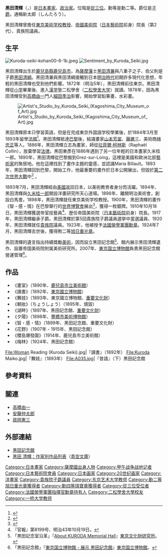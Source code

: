 {{Infobox artist
| name          = 黑田清輝
| image         = KurodaSeiki.gif
| imagesize     = 200px
| caption       = 黑田清輝
| birth_name     = 
| birthdate     = {{Birth date|1866|08|09|mf=yes}}
| birthplace      = [[日本|日本]][[鹿兒島縣|鹿兒島縣]][[鹿兒島市|鹿兒島市]]
| deathdate     = {{Death date and age|1924|07|15|1866|08|09}}
| deathplace    =  日本[[東京府|東京府]][[東京市|東京市]]
| nationality   =  [[日本|日本]]
| field         =  [[畫家|畫家]]
| training      = 
| movement      = [[西洋畫|西洋畫]]
| works         = 《舞妓》<br>《湖畔》<br>《智・感・情》
| patrons       = 
| awards = 
|influenced by = 
|influenced    = 
}}

'''黑田清輝'''（{{jpn|j=黒田 清輝|hg=くろだ せいき|rm=Kuruda Seika}}，{{bd|1866年|8月9日|1924年|7月15日||catIdx=}}）是[[日本|日本]][[畫家|畫家]]、[[政治家|政治家]]。位階是[[從三位|從三位]]。勳等是勳二等。爵位是[[子爵|子爵]]。通稱新太郎（しんたろう）。

黑田清輝曾擔任[[東京美術学校|東京美術学校]][[教授|教授]]、[[帝國美術院|帝國美術院]]（[[日本藝術院|日本藝術院]]前身）院長（第2代）、貴族院議員。

==生平==

[[File:Kuroda-seiki-kohan00-6-1b.jpeg|thumb]]
[[File:Sentiment_by_Kuroda_Seiki.jpg|thumb]]

黑田清輝出生於[[鹿兒島縣|鹿兒島縣]][[鹿兒島市|鹿兒島市]]，為[[薩摩藩|薩摩藩]]士[[黑田清兼|黑田清兼]]與八重子之子、伯父則是子爵[[黑田清綱|黑田清綱]]。黑田清兼與黑田清綱接觸到日本[[明治時代|明治時代]]初期許多現代化思想，年輕的黑田清輝也受到他們影響。1872年（明治5年），黑田清輝前往東京。黑田清輝從[[小学|小学]]畢業後、進入[[漢学|漢学]]塾二松學舍（[[二松學舍大学|二松學舍大学]]）就讀。1878年，因為黑田清輝受到[[高橋由一|高橋由一]]門人[[細田季治|細田季治]]影響，開始學習鉛筆畫、水彩畫。

[[File:Artist's_Studio_by_Kuroda_Seiki_(Kagoshima_City_Museum_of_Art).jpg|thumb]]

黑田清輝原本只學習英語，但是在完成東京外国語学校學業後，於1884年3月至1893年留學[[法國|法國]]<ref name=Kawakita>{{cite book|last=Kawakita|first=Michiaki|title=Modern currents in Japanese art: The Heibonsha survey of Japanese art – Vol. 24|year=1974|publisher=Weatherhill|isbn=0-8348-1028-X|pages=39|url=http://books.google.cz/books?id=7enpAAAAMAAJ&q=%22in+1884+and+studied+under+Raphael+Collin+(1850-1917),+from+whom+he+acquired+a+gentle,+graceful+naturalistic+style.%22&dq=%22in+1884+and+studied+under+Raphael+Collin+(1850-1917),+from+whom+he+acquired+a+gentle,+graceful+naturalistic+style.%22&hl=cs&sa=X&ei=nMzpTvjKB8_44QS5wfiHCQ&ved=0CDEQ6AEwAA}}</ref>。黑田清輝抵達[[巴黎|巴黎]]後，結識畫家[[山本芳翠|山本芳翠]]、[[藤雅三|藤雅三]]、美術商[[林忠正|林忠正]]等人。1886年，黑田清輝立志為畫家，師從[[拉菲爾·柯林斯|拉菲爾·柯林斯]]（Raphaël Collin），放棄學習[[法律|法律]]。黑田東彥在1886年遇到了另一位年輕的日本畫家久米桂一郎。1890年，黑田清輝從巴黎搬到Grez-sur-Loing，這裡是美國和歐洲北部[[藝術家|藝術家]]的聚居地。他在這裡找到了畫作主題的靈感，並認識Maria Billault。1893年，黑田清輝回到巴黎，開始工作，他最重要的畫作於日本公開展出，但毀於[[第二次世界大戰|第二次世界大戰]]中<ref name=Buckland>{{cite book|last=Buckland|first=Rosina|title=Traveling Bunjin to imperial household artist: Taki Katei (1830--1901) and the transformation of literati painting in late nineteenth-century Japan|year=2008|publisher=ProQuest|isbn=0-549-79448-4|pages=224|url=http://books.google.cz/books?id=4rbyW1bElXAC&pg=PA224&dq=kuroda+seiki&hl=cs&sa=X&ei=8s7pTviMF8bS4QSe_-GACQ&ved=0CGEQ6AEwCTgK#v=onepage&q=kuroda%20seiki&f=false|deadurl=yes|archiveurl=https://web.archive.org/web/20131017195020/http://books.google.cz/books?id=4rbyW1bElXAC&pg=PA224&dq=kuroda+seiki&hl=cs&sa=X&ei=8s7pTviMF8bS4QSe_-GACQ&ved=0CGEQ6AEwCTgK#v=onepage&q=kuroda%20seiki&f=false|archivedate=2013-10-17|access-date=2013-10-17}}</ref> 。

1893年7月，黑田清輝經由[[美國|美國]]返回日本，以美術教育者身分而活躍。1894年、黑田清輝與[[久米桂一郎|久米桂一郎]]開設洋畫研究所天心道場。1896年、離開明治美術會，創設白馬會。1898年，黑田清輝就任東京美術学校教授。1900年，黑田清輝的畫作《智・感・情》在巴黎舉行的[[世界博覽會|世界博覽會]]展出<ref name=Tobunken>{{cite web|last=Tobunken|title=Lakeside|url=http://www.tobunken.go.jp/kuroda/gallery/english/kohan01.html|publisher=Tobunken.go.jp|accessdate=15 December 2011}}</ref>，獲得一枚銀牌。1910年10月18日，黑田清輝獲選帝室技藝員<ref>『官報』第8199号、明治43年10月19日。</ref>、歴任帝国美術院（[[日本藝術院|日本藝術院]]前身）院長。1917年，黑田清輝繼承子爵。黑田清輝於第5回貴族院子爵議員選挙中當選議員、1920年，黑田清輝就任[[貴族院|貴族院]]議員。1923年，他被授予[[法國榮譽軍團勳章|法國榮譽軍團勳章]]。1924年7月，黑田清輝去世後，獲得勲二等[[旭日章|旭日重光章]]。

黑田清輝的遺言指出持續獎勵[[美術|美術]]，因而設立黑田記念館<ref name="nricpt">「黒田記念室沿革」『[http://www.tobunken.go.jp/kuroda/japanese/gaiyo.html About KURODA Memorial Hall]』[[東京文化財研究所|東京文化財研究所]]。</ref>、館内展示黑田清輝遺作、設置帝国美術院附属美術研究所。2007年、[[東京国立博物館|東京国立博物館]]負責黑田記念館營運管理<ref>「黒田記念館」『[http://www.tnm.jp/modules/r_exhibition/index.php?controller=hall&hid=17 東京国立博物館 - 展示 黒田記念館]』[[東京国立博物館|東京国立博物館]]。</ref>。

== 作品 ==

* 《畫室》（1890年、[[鹿兒島市立美術館|鹿兒島市立美術館]]）
* 《讀書》（1892年、[[東京國立博物館|東京國立博物館]]）
* 《舞妓》（1893年、東京國立博物館、[[重要文化財|重要文化財]]）
* 《朝妝》（ちょうしょう）（1895年、燒毀）
* 《湖畔》（1897年、黑田記念館、[[重要文化財|重要文化財]]） 
* 《夕陽》（1898年、[[豐橋市美術博物館|豐橋市美術博物館]]） 
* 《智・感・情》（1899年、黑田記念館、重要文化財）
* 《花野》（1907年 - 1915年、黒田記念館）
* 《櫻島爆發圖》（1914年、鹿兒島市立美術館） 
* 《梅林》（1924年、黑田記念館） 

<gallery>
File:Woman Reading (Kuroda Seiki).jpg|『讀書』（1892年）
File:Kuroda Maiko.jpg|『舞妓』（1893年）
File:A035.jpg|『昔語』（下）黒田記念館
</gallery>

== 參考資料 ==

{{Reflist}}

== 關連 ==
* [[高橋由一|高橋由一]]
* [[安藤仲太郎|安藤仲太郎]]
* [[政岡憲三|政岡憲三]]

== 外部連結 ==
* [http://www.tobunken.go.jp/kuroda/ 黑田記念館]
* [http://www.aozora.gr.jp/index_pages/person257.html 黑田 清輝：作家別作品列表]（[[青空文庫|青空文庫]]）

{{Authority control}}

{{DEFAULTSORT:Kuroda, Seiki}}
[[Category:日本畫家|Category:日本畫家]]
[[Category:薩摩國出身人物|Category:薩摩國出身人物]]
[[Category:甲午战争战地记者|Category:甲午战争战地记者]]
[[Category:日本藝術院會員|Category:日本藝術院會員]]
[[Category:日本画家|Category:日本画家]]
[[Category:20世纪画家|Category:20世纪画家]]
[[Category:洋畫家|Category:洋畫家]]
[[Category:貴族院子爵議員|Category:貴族院子爵議員]]
[[Category:东京艺术大学教师|Category:东京艺术大学教师]]
[[Category:勳二等旭日重光章獲得者|Category:勳二等旭日重光章獲得者]]
[[Category:勳四等瑞寶章獲得者|Category:勳四等瑞寶章獲得者]]
[[Category:從三位受位者|Category:從三位受位者]]
[[Category:法國榮譽軍團指揮官勳章持有人|Category:法國榮譽軍團指揮官勳章持有人]]
[[Category:二松學舍大學校友|Category:二松學舍大學校友]]
[[Category:一桥大学教师|Category:一桥大学教师]]